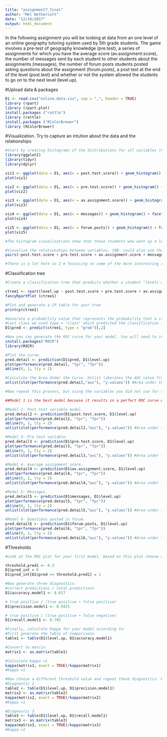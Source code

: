 ```yaml
---
title: "assignment7_final"
author: "Mel Nethercott"
date: "12/18/2017"
output: html_document
---
```


In the following assignment you will be looking at data from an one level of an online geography tutoring system used by 5th grade students. The game involves a pre-test of geography knowledge (pre.test), a series of assignments for which you have the average score (av.assignment.score),  the number of messages sent by each student to other students about the assignments (messages), the number of forum posts students posted asking questions about the assignment (forum.posts), a post test at the end of the level (post.test) and whether or not the system allowed the students to go on to the next level (level.up).  

#Upload data & packages
```r
D1 <- read.csv("online.data.csv", sep = ",", header = TRUE)
library (rpart)
library (rpart.plot)
install.packages ("rattle")
library (rattle)
install.packages ("RColorBrewer")
library (RColorBrewer)
```

#Visualization. Try to capture an intution about the data and the relationships
```r
#Start by creating histograms of the distributions for all variables (#HINT: look up "facet" in the ggplot documentation)
library(ggplot2)
library(tidyr)
library(dplyr)

viz1 <- ggplot(data = D1, aes(x = post.test.score)) + geom_histogram() + facet_grid(level.up ~.)
plot(viz1)

viz2 <- ggplot(data = D1, aes(x = pre.test.score)) + geom_histogram() + facet_grid(level.up ~.)
plot(viz2)

viz3 <- ggplot(data = D1, aes(x = av.assignment.score)) + geom_histogram() + facet_grid(level.up ~.)
plot(viz3)

viz4 <- ggplot(data = D1, aes(x = messages)) + geom_histogram() + facet_grid(level.up ~.)
plot(viz4)

viz5 <- ggplot(data = D1, aes(x = forum.posts)) + geom_histogram() + facet_grid(level.up ~.)
plot(viz5)

#The histogram visualizations show that those students who went up a level had performed better across the pre and post-tests and the assignments (as measured by post.test.score, pre.test.score and av.assignment.score) than those students who did not move up a level. The scores for tests and assignments are not only higher among students who went up a level, but also more narrowly distributed than those students who did not move up a level, meaning there was less spread in students performance results and a smaller 'tail'. Students who moved up a level also sent more messages about assignments than students who stayed at the same level but we can't evidence a causal relationship here. However, the amount of forum posts is relatively similar across all students, suggesting no link between the amount of quesions posted and moving up a level or not. 

#Visualize the relationships between variables. (NB- could also use the code:plot(D1 [2:6]) for this.)
pairs(~post.test.score + pre.test.score + av.assignment.score + messages + forum.posts, data= D1)

#There is a lot here so I'm focussing on some of the more interesting relationships. Looking across all variables it seems to be that the strongest correlations are around messages sent. This is interesting because there is a strong positive correlation between post.test.score and messages, meaning students who sent more messages also scored more highly on the post test. Since this relationship is relatively much weaker for messages sent and pre test, it suggests that messages played a key part in shaping final test outcomes. There is also positive correlation between messages and average assignment score, so those students who sent more messages scored more in assignments too (and vice versa). So it seems the amount of messages a student sent is linked with their performance in tests and assignments.
```

#Classification tree
```r
#Create a classification tree that predicts whether a student "levels up" in the online course using three variables of your choice (as we did last time, set all controls to their minimums).

ctree1 <- rpart(level.up ~ post.test.score + pre.test.score + av.assignment.score + messages + forum.posts, method = "class", data = D1)
fancyRpartPlot (ctree1)

#Plot and generate a CP table for your tree 
printcp(ctree1)

#Generate a probability value that represents the probability that a student levels up based your classification tree.
#Last class we used type = "class" which predicted the classification for us, this time we are using type = "prob" to see the probability that our classififcation is based on.
D1$pred <- predict(ctree1, type = "prob")[,2]

#Now you can generate the ROC curve for your model. You will need to install the package ROCR to do this.
install.packages("ROCR")
library(ROCR)

#Plot the curve.
pred.detail <- prediction(D1$pred, D1$level.up) 
plot(performance(pred.detail, "tpr", "fpr"))
abline(0, 1, lty = 2)

#Calculate the Area Under the Curve. Unlist liberates the AUC value from the "performance" object created by ROCR. 
unlist(slot(performance(pred.detail,"auc"), "y.values")) #Area under the curve= 1. Perfect ROC curve.

#Now repeat this process, but using the variables you did not use for the previous model and compare the plots & results of your two models. Which one do you think was the better model? Why?

##Model 1 is the best model becuase it results in a perfect ROC curve with no false positives and, with an area under the curve score of 1, it's accuracy as a model is also perfect. Model 4- the average assignment score- is a close second, with an almost perfect ROC curve and a just below perfect accuracy (area under the curve is 0.99).

#Model 2- Post test variable model.
pred.detail2 <- prediction(D1$post.test.score, D1$level.up) 
plot(performance(pred.detail2, "tpr", "fpr"))
abline(0, 1, lty = 2)
unlist(slot(performance(pred.detail2,"auc"), "y.values")) #Area under the curve = 0.919925. More false positives and a lower curve than ROC curve number 1.

#Model 3- Pre test variable.
pred.detail3 <- prediction(D1$pre.test.score, D1$level.up) 
plot(performance(pred.detail3, "tpr", "fpr"))
abline(0, 1, lty = 2)
unlist(slot(performance(pred.detail3,"auc"), "y.values")) #Area under the curve = 0.8055146. More false positives than ROC curve number 3, and a lower area under the curve value.

#Model 4- Average assignment score.
pred.detail4 <- prediction(D1$av.assignment.score, D1$level.up) 
plot(performance(pred.detail4, "tpr", "fpr"))
abline(0, 1, lty = 2)
unlist(slot(performance(pred.detail4,"auc"), "y.values")) #Area under the curve = 0.9906104.More true positives than model 3 and model 2. More than 1.

#Model 5- Messages.
pred.detail5 <- prediction(D1$messages, D1$level.up) 
plot(performance(pred.detail5, "tpr", "fpr"))
abline(0, 1, lty = 2)
unlist(slot(performance(pred.detail5,"auc"), "y.values")) #Area under the curve = 0.8978.

#Model 6- Questions posted in forum.
pred.detail6 <- prediction(D1$forum.posts, D1$level.up) 
plot(performance(pred.detail6, "tpr", "fpr"))
abline(0, 1, lty = 2)
unlist(slot(performance(pred.detail6,"auc"), "y.values")) #Area under the curve = 0.6446208.
```

#Thresholds
```r
#Look at the ROC plot for your first model. Based on this plot choose a probability threshold that balances capturing the most correct predictions against false positives. Then generate a new variable in your data set that classifies each student according to your chosen threshold.

threshold.pred1 <- 0.3
D1$pred_int = 0
D1$pred_int[D1$pred >= threshold.pred1] = 1

#Now generate three diagnostics:
#correct predictions / total predictions
D1$accuracy.model1 <- 0.817

# true positive / (true positive + false positive)
D1$precision.model1 <- 0.9425

# true positive / (true positive + false negative)
D1$recall.model1 <- 0.702

#Finally, calculate Kappa for your model according to:
#First generate the table of comparisons
table1 <- table(D1$level.up, D1$accuracy.model1)

#Convert to matrix
matrix1 <- as.matrix(table1)

#Calculate kappa =1
kappa(matrix1, exact = TRUE)/kappa(matrix1)
#Kappa =1

#Now choose a different threshold value and repeat these diagnostics. What conclusions can you draw about your two thresholds?
#Diagnostic 2
table2 <- table(D1$level.up, D1$precision.model1)
matrix2 <- as.matrix(table2)
kappa(matrix2, exact = TRUE)/kappa(matrix2)
#Kappa =1

#Diagnostic 3
table3 <- table(D1$level.up, D1$recall.model1)
matrix3 <- as.matrix(table3)
kappa(matrix3, exact = TRUE)/kappa(matrix3)
#Kappa =1

```


